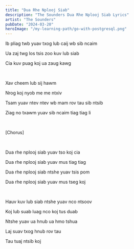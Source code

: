 ```yaml
---
title: "Dua Rhe Nplooj Siab"
description: "The Sounders Dua Rhe Nplooj Siab Lyrics"
artist: "The Sounders"
pubDate: "2024-03-20"
heroImage: "/my-learning-path/go-with-postgresql.png"
---
```


Ib pliag twb yuav txog lub caij wb sib ncaim

Ua zaj twg los tsis zoo kuv lub siab

Cia kuv puag koj ua zaug kawg

<br />

Xav cheem lub sij hawm

Nrog koj nyob me me ntxiv

Tsam yuav ntev ntev wb mam rov tau sib ntsib

Ziag no txawm yuav sib ncaim tiag tiag li

<br />

[Chorus]

<br />

Dua rhe nplooj siab yuav tso koj cia

Dua rhe nplooj siab yuav mus tiag tiag

Dua rhe nplooj siab ntshe yuav tsis pom

Dua rhe nplooj siab yuav mus tseg koj

<br />

Hauv kuv lub siab ntshe yuav nco ntsoov

Koj lub suab luag nco koj tus duab

Ntshe yuav ua hnub ua hmo tshua

Laj suav txog hnub rov tau

Tau tuaj ntsib koj
